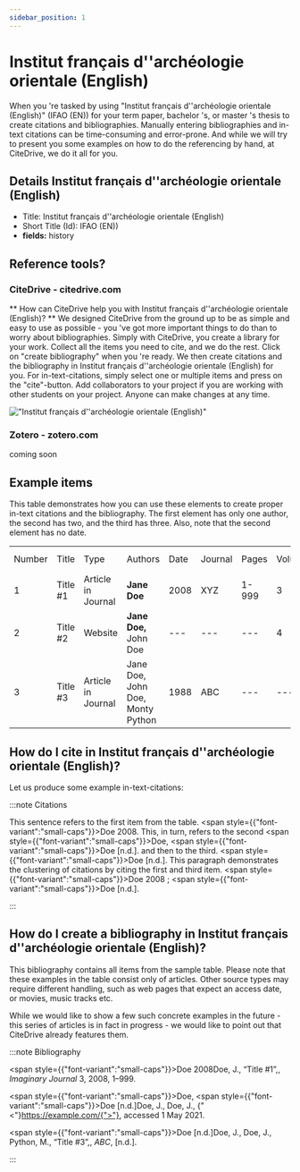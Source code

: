 ```yaml
---
sidebar_position: 1
---
```


# Institut français d''archéologie orientale (English)

When you 're tasked by using "Institut français d''archéologie orientale (English)" (IFAO (EN)) for your term paper, bachelor 's, or master 's thesis to create citations and bibliographies.
Manually entering bibliographies and in-text citations can be time-consuming and error-prone. And while we will try to present you some examples on how to do the referencing by hand, at CiteDrive, we do it all for you.

## Details  Institut français d''archéologie orientale (English)
* Title: Institut français d''archéologie orientale (English)
* Short Title (Id): IFAO (EN))
* **fields:** history

## Reference tools?
### CiteDrive - citedrive.com
** How can CiteDrive help you with Institut français d''archéologie orientale (English)? **
We designed CiteDrive from the ground up to be as simple and easy to use as possible - you 've got more important things to do than to worry about bibliographies. Simply with CiteDrive, you create a library for your work. Collect all the items you need to cite, and we do the rest. Click on "create bibliography" when you 're ready. We then create citations and the bibliography in Institut français d''archéologie orientale (English) for you. For in-text-citations, simply select one or multiple items and press on the "cite"-button. Add collaborators to your project if you are working with other students on your project. Anyone can make changes at any time.


!["Institut français d''archéologie orientale (English)"](images/institut-francais-darcheologie-orientale-english.svg "Choose Institut français d''archéologie orientale (English) in the CiteDrive App")

### Zotero - zotero.com

coming soon

## Example items

This table demonstrates how you can use these elements to create proper in-text citations and the bibliography. The first element has only one author, the second has two, and the third has three. Also, note that the second element has no date.


<table>
  <tr>
   <td>Number
   </td>
   <td>Title
   </td>
   <td>Type
   </td>
   <td>Authors
   </td>
   <td>Date
   </td>
   <td>Journal
   </td>
   <td>Pages
   </td>
   <td>Volume
   </td>
   <td>Issue
   </td>
   <td>Access Date
   </td>
  </tr>
  <tr>
   <td>1
   </td>
   <td>Title #1
   </td>
   <td>Article in Journal
   </td>
   <td><strong>Jane Doe</strong>
   </td>
   <td>2008
   </td>
   <td>XYZ
   </td>
   <td>1-999
   </td>
   <td>3
   </td>
   <td>2
   </td>
   <td>--
   </td>
  </tr>
  <tr>
   <td>
2
   </td>
   <td>Title #2
   </td>
   <td>Website
   </td>
   <td><strong>Jane Doe, </strong>John Doe
   </td>
   <td>---
   </td>
   <td>---
   </td>
   <td>---
   </td>
   <td>4
   </td>
   <td>---
   </td>
   <td>2020-05-01
   </td>
  </tr>
  <tr>
   <td>3
   </td>
   <td>Title #3
   </td>
   <td>Article in Journal
   </td>
   <td>Jane Doe, John Doe, Monty Python
   </td>
   <td>1988
   </td>
   <td>ABC
   </td>
   <td>---
   </td>
   <td>---
   </td>
   <td>16
   </td>
   <td>---
   </td>
  </tr>
</table>



## How do I cite in  Institut français d''archéologie orientale (English)?

Let us produce some example in-text-citations:

:::note Citations


This sentence refers to the first item from the table. <span style={{"font-variant":"small-caps"}}>Doe</span> 2008. This, in turn, refers to the second <span style={{"font-variant":"small-caps"}}>Doe</span>, <span style={{"font-variant":"small-caps"}}>Doe</span> [n.d.].
and then to the third.  <span style={{"font-variant":"small-caps"}}>Doe</span> [n.d.].
This paragraph demonstrates the clustering of citations by citing the first and third item. <span style={{"font-variant":"small-caps"}}>Doe</span> 2008 ; <span style={{"font-variant":"small-caps"}}>Doe</span> [n.d.].

:::

## How do I create a bibliography in Institut français d''archéologie orientale (English)?

This bibliography contains all items from the sample table. Please note that these examples in the table consist only of articles. Other source types may require different handling, such as web pages that expect an access date, or movies, music tracks etc.

While we would like to show a few such concrete examples in the future - this series of articles is in fact in progress - we would like to point out that CiteDrive already features them.

:::note Bibliography

<span style={{"font-variant":"small-caps"}}>Doe</span> 2008Doe, J., “Title #1”,, <i>Imaginary Journal</i> 3, 2008, 1–999.

<span style={{"font-variant":"small-caps"}}>Doe</span>, <span style={{"font-variant":"small-caps"}}>Doe</span> [n.d.]Doe, J., Doe, J., {"<"}https://example.com/{">"}, accessed 1 May 2021.

<span style={{"font-variant":"small-caps"}}>Doe</span> [n.d.]Doe, J., Doe, J., Python, M., “Title #3”,, <i>ABC</i>, [n.d.].



:::


        